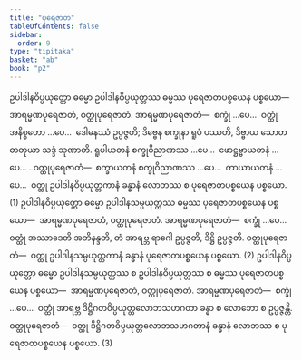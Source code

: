 ```yaml
---
title: "ပုရေဇာတ"
tableOfContents: false
sidebar:
  order: 9
type: "tipitaka"
basket: "ab"
book: "p2"
---
```



<DynamicBreadcrumb />

<Division number="79" book="p2" e="ch" v="38" p="364">

<Paragraph number="3717" book="p2">
ဥပါဒါနဝိပ္ပယုတ္တော ဓမ္မော ဥပါဒါနဝိပ္ပယုတ္တဿ ဓမ္မဿ ပုရေဇာတပစ္စယေန ပစ္စယော—  အာရမ္မဏပုရေဇာတံ, ဝတ္ထုပုရေဇာတံ. <Emphasis>အာရမ္မဏပုရေဇာတံ</Emphasis>—  စက္ခုံ …ပေ…  ဝတ္ထုံ အနိစ္စတော …ပေ…  ဒေါမနဿံ ဥပ္ပဇ္ဇတိ; ဒိဗ္ဗေန စက္ခုနာ ရူပံ ပဿတိ, ဒိဗ္ဗာယ သောတဓာတုယာ သဒ္ဒံ သုဏာတိ. ရူပါယတနံ စက္ခုဝိညာဏဿ …ပေ…  ဖောဋ္ဌဗ္ဗာယတနံ …ပေ… . <Emphasis>ဝတ္ထုပုရေဇာတံ</Emphasis>—  စက္ခာယတနံ စက္ခုဝိညာဏဿ …ပေ…  ကာယာယတနံ …ပေ…  ဝတ္ထု ဥပါဒါနဝိပ္ပယုတ္တကာနံ ခန္ဓာနံ လောဘဿ စ ပုရေဇာတပစ္စယေန ပစ္စယော. (1)
</Paragraph>

<Paragraph number="3718" book="p2">
ဥပါဒါနဝိပ္ပယုတ္တော ဓမ္မော ဥပါဒါနသမ္ပယုတ္တဿ ဓမ္မဿ ပုရေဇာတပစ္စယေန ပစ္စယော—  အာရမ္မဏပုရေဇာတံ, ဝတ္ထုပုရေဇာတံ. <Emphasis>အာရမ္မဏပုရေဇာတံ</Emphasis>—  စက္ခုံ …ပေ…  ဝတ္ထုံ အဿာဒေတိ အဘိနန္ဒတိ, တံ အာရဗ္ဘ ရာဂေါ ဥပ္ပဇ္ဇတိ, ဒိဋ္ဌိ ဥပ္ပဇ္ဇတိ. ဝတ္ထုပုရေဇာတံ—  ဝတ္ထု ဥပါဒါနသမ္ပယုတ္တကာနံ ခန္ဓာနံ ပုရေဇာတပစ္စယေန ပစ္စယော. (2)
</Paragraph>

<Paragraph number="3719" book="p2">
ဥပါဒါနဝိပ္ပယုတ္တော ဓမ္မော ဥပါဒါနသမ္ပယုတ္တဿ စ ဥပါဒါနဝိပ္ပယုတ္တဿ စ ဓမ္မဿ ပုရေဇာတပစ္စယေန ပစ္စယော—  အာရမ္မဏပုရေဇာတံ, ဝတ္ထုပုရေဇာတံ. <Emphasis>အာရမ္မဏပုရေဇာတံ</Emphasis>—  စက္ခုံ …ပေ…  ဝတ္ထုံ အာရဗ္ဘ ဒိဋ္ဌိဂတဝိပ္ပယုတ္တလောဘသဟဂတာ ခန္ဓာ စ လောဘော စ ဥပ္ပဇ္ဇန္တိ. <Emphasis>ဝတ္ထုပုရေဇာတံ</Emphasis>—  ဝတ္ထု ဒိဋ္ဌိဂတဝိပ္ပယုတ္တလောဘသဟဂတာနံ ခန္ဓာနံ လောဘဿ စ ပုရေဇာတပစ္စယေန ပစ္စယော. (3)
</Paragraph>
</Division>